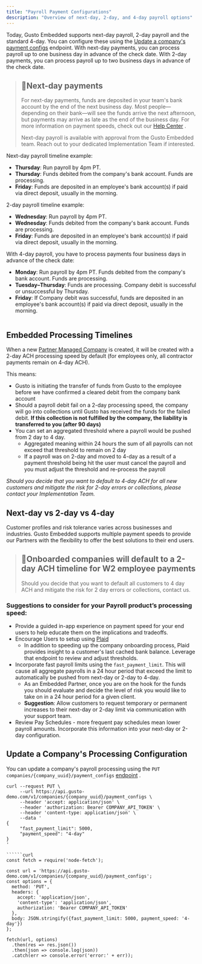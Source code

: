 ```yaml
---
title: "Payroll Payment Configurations"
description: "Overview of next-day, 2-day, and 4-day payroll options"
---
```

Today, Gusto Embedded supports next-day payroll, 2-day payroll and the standard 4-day. You can configure these using the [Update a company's payment configs](/embedded-payroll/reference/put-v1-company-payment-configs)
 endpoint. With next-day payments, you can process payroll up to one business day in advance of the check date. With 2-day payments, you can process payroll up to two business days in advance of the check date.

> ## 📘Next-day payments
> 
> For next-day payments, funds are deposited in your team's bank account by the end of the next business day. Most people—depending on their bank—will see the funds arrive the next afternoon, but payments may arrive as late as the end of the business day. For more information on payment speeds, check out our [Help Center](https://support.gusto.com/article/999752211000000/Direct-deposit-payment-speeds)
> .
> 
> Next-day payroll is available with approval from the Gusto Embedded team. Reach out to your dedicated Implementation Team if interested.

Next-day payroll timeline example:

*   **Thursday**: Run payroll by 4pm PT.
*   **Thursday**: Funds debited from the company's bank account. Funds are processing.
*   **Friday**: Funds are deposited in an employee's bank account(s) if paid via direct deposit, usually in the morning.

2-day payroll timeline example:

*   **Wednesday**: Run payroll by 4pm PT.
*   **Wednesday**: Funds debited from the company's bank account. Funds are processing.
*   **Friday**: Funds are deposited in an employee's bank account(s) if paid via direct deposit, usually in the morning.

With 4-day payroll, you have to process payments four business days in advance of the check date:

*   **Monday**: Run payroll by 4pm PT. Funds debited from the company's bank account. Funds are processing.
*   **Tuesday–Thursday**: Funds are processing. Company debit is successful or unsuccessful by Thursday.
*   **Friday**: If Company debit was successful, funds are deposited in an employee's bank account(s) if paid via direct deposit, usually in the morning.

<img className="block" src="images/files_readme_io/_a4b8312_payroll_fundamentals.jpg" alt="" />

## Embedded Processing Timelines

When a new [Partner Managed Company](/embedded-payroll/reference/post-v1-partner-managed-companies)
is created, it will be created with a 2-day ACH processing speed by default (for employees only, all contractor payments remain on 4-day ACH).

This means:

*   Gusto is initiating the transfer of funds from Gusto to the employee before we have confirmed a cleared debit from the company bank account
*   Should a payroll debit fail on a 2-day processing speed, the company will go into collections until Gusto has received the funds for the failed debit. **If this collection is not fulfilled by the company, the liability is transferred to you (after 90 days)**
*   You can set an aggregated threshold where a payroll would be pushed from 2 day to 4 day.
    *   Aggregated meaning within 24 hours the sum of all payrolls can not exceed that threshold to remain on 2 day
    *   If a payroll was on 2-day and moved to 4-day as a result of a payment threshold being hit the user must cancel the payroll and you must adjust the threshold and re-process the payroll

_Should you decide that you want to default to 4-day ACH for all new customers and mitigate the risk for 2-day errors or collections, please contact your Implementation Team._

## Next-day vs 2-day vs 4-day

Customer profiles and risk tolerance varies across businesses and industries. Gusto Embedded supports multiple payment speeds to provide our Partners with the flexibility to offer the best solutions to their end users.

> ## 📘Onboarded companies will default to a 2-day ACH timeline for W2 employee payments
> 
> Should you decide that you want to default all customers to 4 day ACH and mitigate the risk for 2 day errors or collections, contact us.

### Suggestions to consider for your Payroll product’s processing speed:

*   Provide a guided in-app experience on payment speed for your end users to help educate them on the implications and tradeoffs.
*   Encourage Users to setup using [Plaid](/embedded-payroll/docs/onboard-a-company#6-add-company-bank-account-and-verify-account)
    *   In addition to speeding up the company onboarding process, Plaid provides insight to a customer's last cached bank balance. Leverage that endpoint to review and adjust thresholds.
*   Incorporate fast payroll limits using the `fast_payment_limit`. This will cause all aggregate payrolls in a 24 hour period that exceed the limit to automatically be pushed from next-day or 2-day to 4-day.
    *   As an Embedded Partner, once you are on the hook for the funds you should evaluate and decide the level of risk you would like to take on in a 24 hour period for a given client.
    *   **Suggestion**: Allow customers to request temporary or permanent increases to their next-day or 2-day limit via communication with your support team.
*   Review Pay Schedules - more frequent pay schedules mean lower payroll amounts. Incorporate this information into your next-day or 2-day configuration.

## Update a Company's Processing Configuration

You can update a company's payroll processing using the `PUT companies/{company_uuid}/payment_configs` [endpoint](/embedded-payroll/reference/put-v1-company-payment-configs)
.

```curl
curl --request PUT \
     --url https://api.gusto-demo.com/v1/companies/{company_uuid}/payment_configs \
     --header 'accept: application/json' \
     --header 'authorization: Bearer COMPANY_API_TOKEN' \
     --header 'content-type: application/json' \
     --data '
{
     "fast_payment_limit": 5000,
     "payment_speed": "4-day"
}
'

``````curl
const fetch = require('node-fetch');

const url = 'https://api.gusto-demo.com/v1/companies/{company_uuid}/payment_configs';
const options = {
  method: 'PUT',
  headers: {
    accept: 'application/json',
    'content-type': 'application/json',
    authorization: 'Bearer COMPANY_API_TOKEN'
  },
  body: JSON.stringify({fast_payment_limit: 5000, payment_speed: '4-day'})
};

fetch(url, options)
  .then(res => res.json())
  .then(json => console.log(json))
  .catch(err => console.error('error:' + err));

```

